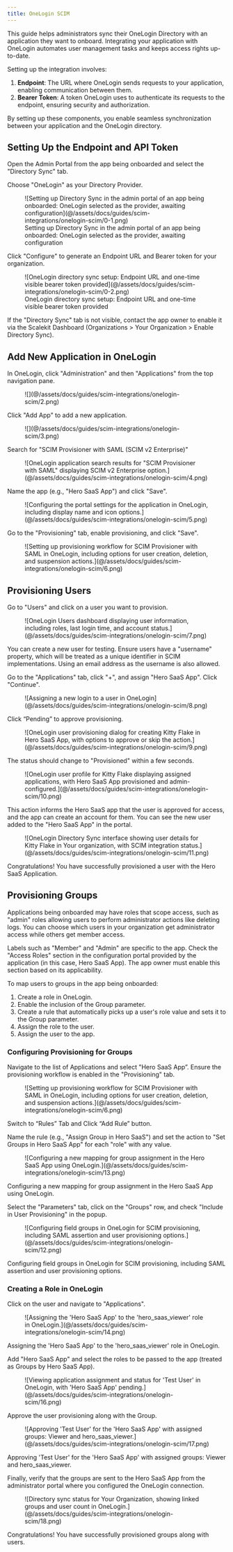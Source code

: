 ```yaml
---
title: OneLogin SCIM
---
```


This guide helps administrators sync their OneLogin Directory with an application they want to onboard. Integrating your application with OneLogin automates user management tasks and keeps access rights up-to-date.

Setting up the integration involves:

1. **Endpoint**: The URL where OneLogin sends requests to your application, enabling communication between them.
2. **Bearer Token**: A token OneLogin uses to authenticate its requests to the endpoint, ensuring security and
   authorization.

By setting up these components, you enable seamless synchronization between your application and the OneLogin directory.

## Setting Up the Endpoint and API Token

Open the Admin Portal from the app being onboarded and select the "Directory Sync" tab.

Choose "OneLogin" as your Directory Provider.

<figure>
  ![Setting up Directory Sync in the admin portal of an app being onboarded: OneLogin selected as the provider, awaiting
  configuration](@/assets/docs/guides/scim-integrations/onelogin-scim/0-1.png)
  <figcaption>
    Setting up Directory Sync in the admin portal of an app being onboarded: OneLogin selected as the provider, awaiting
    configuration
  </figcaption>
</figure>

Click "Configure" to generate an Endpoint URL and Bearer token for your organization.

<figure>
  ![OneLogin directory sync setup: Endpoint URL and one-time visible bearer token
  provided](@/assets/docs/guides/scim-integrations/onelogin-scim/0-2.png)
  <figcaption>OneLogin directory sync setup: Endpoint URL and one-time visible bearer token provided</figcaption>
</figure>

<Aside>

If the "Directory Sync" tab is not visible, contact the app owner to enable it via the Scalekit Dashboard
(Organizations > Your Organization > Enable Directory Sync).

</Aside>

## Add New Application in OneLogin

In OneLogin, click "Administration" and then "Applications" from the top navigation pane.

<figure>
  ![](@/assets/docs/guides/scim-integrations/onelogin-scim/2.png)
</figure>

Click "Add App" to add a new application.

<figure>
  ![](@/assets/docs/guides/scim-integrations/onelogin-scim/3.png)
</figure>

Search for "SCIM Provisioner with SAML (SCIM v2 Enterprise)"

<figure>
  ![OneLogin application search results for "SCIM Provisioner with SAML" displaying SCIM v2 Enterprise option.](@/assets/docs/guides/scim-integrations/onelogin-scim/4.png)
</figure>

Name the app (e.g., "Hero SaaS App") and click "Save".

<figure>
  ![Configuring the portal settings for the application in OneLogin, including display name and icon
  options.](@/assets/docs/guides/scim-integrations/onelogin-scim/5.png)
</figure>

Go to the "Provisioning" tab, enable provisioning, and click "Save".

<figure>
  ![Setting up provisioning workflow for SCIM Provisioner with SAML in OneLogin, including options for user creation,
  deletion, and suspension actions.](@/assets/docs/guides/scim-integrations/onelogin-scim/6.png)
</figure>

## Provisioning Users

Go to "Users" and click on a user you want to provision.

<figure>
  ![OneLogin Users dashboard displaying user information, including roles, last login time, and account
  status.](@/assets/docs/guides/scim-integrations/onelogin-scim/7.png)
</figure>

<Aside>

You can create a new user for testing. Ensure users have a "username" property, which will be treated as a unique
identifier in SCIM implementations. Using an email address as the username is also allowed.

</Aside>

Go to the "Applications" tab, click "+", and assign "Hero SaaS App". Click "Continue".

<figure>
  ![Assigning a new login to a user in OneLogin](@/assets/docs/guides/scim-integrations/onelogin-scim/8.png)
</figure>

Click “Pending” to approve provisioning.

<figure>
  ![OneLogin user provisioning dialog for creating Kitty Flake in Hero SaaS App, with options to approve or skip the
  action.](@/assets/docs/guides/scim-integrations/onelogin-scim/9.png)
</figure>

The status should change to "Provisioned" within a few seconds.

<figure>
  ![OneLogin user profile for Kitty Flake displaying assigned applications, with Hero SaaS App provisioned and
  admin-configured.](@/assets/docs/guides/scim-integrations/onelogin-scim/10.png)
</figure>

This action informs the Hero SaaS app that the user is approved for access, and the app can create an account for them.
You can see the new user added to the "Hero SaaS App" in the portal.

<figure>
  ![OneLogin Directory Sync interface showing user details for Kitty Flake in Your organization, with SCIM integration
  status.](@/assets/docs/guides/scim-integrations/onelogin-scim/11.png)
</figure>

Congratulations! You have successfully provisioned a user with the Hero SaaS Application.

## Provisioning Groups

Applications being onboarded may have roles that scope access, such as "admin" roles allowing users to perform
administrator actions like deleting logs. You can choose which users in your organization get administrator access while
others get member access.

<Aside>

Labels such as "Member" and "Admin" are specific to the app. Check the "Access Roles" section in the configuration
portal provided by the application (in this case, Hero SaaS App). The app owner must enable this section based on its
applicability.

</Aside>

To map users to groups in the app being onboarded:

1. Create a role in OneLogin.
2. Enable the inclusion of the Group parameter.
3. Create a rule that automatically picks up a user's role value and sets it to the Group parameter.
4. Assign the role to the user.
5. Assign the user to the app.

### Configuring Provisioning for Groups

Navigate to the list of Applications and select "Hero SaaS App”. Ensure the provisioning workflow is enabled in the
"Provisioning" tab.

<figure>
  ![Setting up provisioning workflow for SCIM Provisioner with SAML in OneLogin, including options for user creation,
  deletion, and suspension actions.](@/assets/docs/guides/scim-integrations/onelogin-scim/6.png)
</figure>

Switch to “Rules” Tab and Click “Add Rule” button.

Name the rule (e.g., "Assign Group in Hero SaaS") and set the action to "Set Groups in Hero SaaS App" for each "role"
with any value.

<figure>
  ![Configuring a new mapping for group assignment in the Hero SaaS App using OneLogin.](@/assets/docs/guides/scim-integrations/onelogin-scim/13.png)
</figure>

Configuring a new mapping for group assignment in the Hero SaaS App using OneLogin.

Select the "Parameters" tab, click on the "Groups" row, and check "Include in User Provisioning" in the popup.

<figure>
  ![Configuring field groups in OneLogin for SCIM provisioning, including SAML assertion and user provisioning
  options.](@/assets/docs/guides/scim-integrations/onelogin-scim/12.png)
</figure>

Configuring field groups in OneLogin for SCIM provisioning, including SAML assertion and user provisioning options.

### Creating a Role in OneLogin

Click on the user and navigate to "Applications".

<figure>
  ![Assigning the 'Hero SaaS App' to the 'hero_saas_viewer' role in OneLogin.](@/assets/docs/guides/scim-integrations/onelogin-scim/14.png)
</figure>

Assigning the 'Hero SaaS App' to the 'hero_saas_viewer' role in OneLogin.

Add "Hero SaaS App" and select the roles to be passed to the app (treated as Groups by Hero SaaS App).

<figure>
  ![Viewing application assignment and status for 'Test User' in OneLogin, with 'Hero SaaS App' pending.](@/assets/docs/guides/scim-integrations/onelogin-scim/16.png)
</figure>

Approve the user provisioning along with the Group.

<figure>
  ![Approving 'Test User' for the 'Hero SaaS App' with assigned groups: Viewer and hero_saas_viewer.](@/assets/docs/guides/scim-integrations/onelogin-scim/17.png)
</figure>

Approving 'Test User' for the 'Hero SaaS App' with assigned groups: Viewer and hero_saas_viewer.

Finally, verify that the groups are sent to the Hero SaaS App from the administrator portal where you configured the
OneLogin connection.

<figure>
  ![Directory sync status for Your Organization, showing linked groups and user count in OneLogin.](@/assets/docs/guides/scim-integrations/onelogin-scim/18.png)
</figure>

Congratulations! You have successfully provisioned groups along with users.
